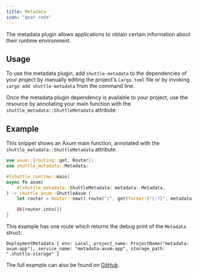 ```yaml
---
title: Metadata
icon: "gear-code"
---
```


The metadata plugin allows applications to obtain certain information about their runtime environment.

## Usage

To use the metadata plugin, add `shuttle-metadata` to the dependencies of your project by manually editing the project's `Cargo.toml` file or by invoking `cargo add shuttle-metadata` from the command line.

Once the metadata plugin dependency is available to your project, use the resource by annotating your main function with the `shuttle_metadata::ShuttleMetadata` attribute.

## Example

This snippet shows an Axum main function, annotated with the `shuttle_metadata::ShuttleMetadata` attribute.

```rust main.rs
use axum::{routing::get, Router};
use shuttle_metadata::Metadata;

#[shuttle_runtime::main]
async fn axum(
    #[shuttle_metadata::ShuttleMetadata] metadata: Metadata,
) -> shuttle_axum::ShuttleAxum {
    let router = Router::new().route("/", get(format!("{:?}", metadata)));

    Ok(router.into())
}
```

This example has one route which returns the debug print of the `Metadata` struct:

```text
DeploymentMetadata { env: Local, project_name: ProjectName("metadata-axum-app"), service_name: "metadata-axum-app", storage_path: ".shuttle-storage" }
```

The full example can also be found on [GitHub](https://github.com/shuttle-hq/shuttle-examples/tree/main/axum/metadata).

